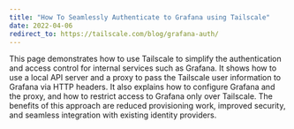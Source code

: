 ```yaml
---
title: "How To Seamlessly Authenticate to Grafana using Tailscale"
date: 2022-04-06
redirect_to: https://tailscale.com/blog/grafana-auth/
---
```


<XeblogConv name="Mimi" mood="happy">
  This page demonstrates how to use Tailscale to simplify the authentication and
  access control for internal services such as Grafana. It shows how to use a
  local API server and a proxy to pass the Tailscale user information to Grafana
  via HTTP headers. It also explains how to configure Grafana and the proxy, and
  how to restrict access to Grafana only over Tailscale. The benefits of this
  approach are reduced provisioning work, improved security, and seamless
  integration with existing identity providers.
</XeblogConv>

